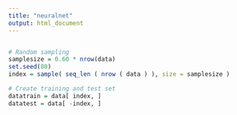 ```yaml
---
title: "neuralnet"
output: html_document
---
```

```r

```

```r
# Random sampling
samplesize = 0.60 * nrow(data)
set.seed(80)
index = sample( seq_len ( nrow ( data ) ), size = samplesize )

# Create training and test set
datatrain = data[ index, ]
datatest = data[ -index, ]
```

```r

```

```r

```


